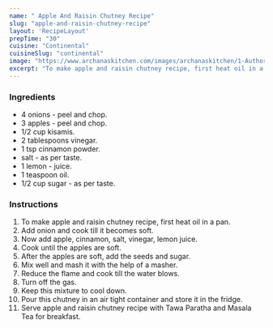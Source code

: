 ---
name: " Apple And Raisin Chutney Recipe"
slug: "apple-and-raisin-chutney-recipe"
layout: 'RecipeLayout'
prepTime: "30"
cuisine: "Continental"
cuisineSlug: "continental"
image: "https://www.archanaskitchen.com/images/archanaskitchen/1-Author/Hina_Gujral/Apple_and_Raisin_Chutney_Recipe_1600.jpg"
excerpt: "To make apple and raisin chutney recipe, first heat oil in a pan"
---

### Ingredients

-  4 onions - peel and chop.
- 3 apples - peel and chop.
-  1/2 cup kisamis.
-  2 tablespoons vinegar.
-  1 tsp cinnamon powder.
-  salt - as per taste.
-  1 lemon - juice.
-  1 teaspoon oil.
-  1/2 cup sugar - as per taste.

### Instructions

1. To make apple and raisin chutney recipe, first heat oil in a pan.
1. Add onion and cook till it becomes soft.
1. Now add apple, cinnamon, salt, vinegar, lemon juice.
1. Cook until the apples are soft.
1. After the apples are soft, add the seeds and sugar.
1. Mix well and mash it with the help of a masher.
1. Reduce the flame and cook till the water blows.
1. Turn off the gas.
1. Keep this mixture to cool down.
1. Pour this chutney in an air tight container and store it in the fridge.
1. Serve apple and raisin chutney recipe with Tawa Paratha and Masala Tea for breakfast.
